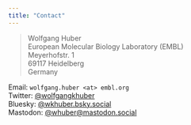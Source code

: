 ```yaml
---
title: "Contact"
---
```


>Wolfgang Huber \
>European Molecular Biology Laboratory (EMBL) \
>Meyerhofstr. 1 \
>69117 Heidelberg \
>Germany

Email: `wolfgang.huber <at> embl.org` \
Twitter: [@wolfgangkhuber](https://twitter.com/wolfgangkhuber) \
Bluesky: [@wkhuber.bsky.social](https://bsky.app/profile/wkhuber.bsky.social) \
Mastodon: [@whuber@mastodon.social ](https://mastodon.social/@whuber) 
